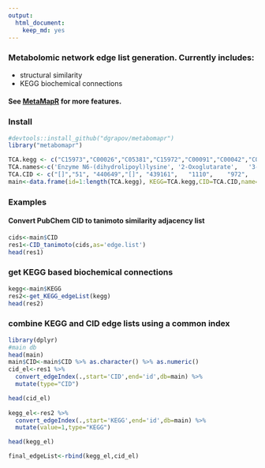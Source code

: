 ```yaml
---
output:
  html_document:
    keep_md: yes
---
```


### Metabolomic network edge list generation. Currently includes:
* structural similarity
* KEGG biochemical connections

#### See [MetaMapR](http://dgrapov.github.io/MetaMapR/) for more features.

### Install
```r
#devtools::install_github("dgrapov/metabomapr")
library("metabomapr")

TCA.kegg <- c("C15973","C00026","C05381","C15972","C00091","C00042","C05379","C00311","C00036","C00024","C00149","C00417","C00158","C00022","C05125","C16254","C00122","C16255","C00074")
TCA.names<-c('Enzyme N6-(dihydrolipoyl)lysine',	'2-Oxoglutarate',	'3-Carboxy-1-hydroxypropyl-ThPP',	'Enzyme N6-(lipoyl)lysine',	'Succinyl-CoA',	'Succinate',	'Oxalosuccinate',	'Isocitrate',	'Oxaloacetate',	'Acetyl-CoA',	'(S)-Malate',	'cis-Aconitate',	'Citrate',	'Pyruvate',	'2-(alpha-Hydroxyethyl)thiamine diphosphate',	'[Dihydrolipoyllysine-residue succinyltransferase] S-succinyldihydrolipoyllysine',	'Fumarate',	'[Dihydrolipoyllysine-residue acetyltransferase] S-acetyldihydrolipoyllysine',	'Phosphoenolpyruvate')
TCA.CID <- c("[]","51", "440649","[]", "439161",   "1110",    "972",      "1198",     "970",      "6302",     "222656",   "643757",  "19782904", "1060",     "440568"  ,"[]", "21883788" ,"[]","1005" )
main<-data.frame(id=1:length(TCA.kegg), KEGG=TCA.kegg,CID=TCA.CID,name=TCA.names)
```

### Examples
#### Convert PubChem CID to tanimoto similarity adjacency list
```r
cids<-main$CID
res1<-CID_tanimoto(cids,as='edge.list')
head(res1)
```

### get KEGG based biochemical connections
```r
kegg<-main$KEGG
res2<-get_KEGG_edgeList(kegg)
head(res2)
```

### combine KEGG and CID edge lists using a common index
```r
library(dplyr)
#main db
head(main)
main$CID<-main$CID %>% as.character() %>% as.numeric()
cid_el<-res1 %>% 
  convert_edgeIndex(.,start='CID',end='id',db=main) %>%
  mutate(type="CID")

head(cid_el)
  
kegg_el<-res2 %>% 
  convert_edgeIndex(.,start='KEGG',end='id',db=main) %>%
  mutate(value=1,type="KEGG")

head(kegg_el)

final_edgeList<-rbind(kegg_el,cid_el)
```

